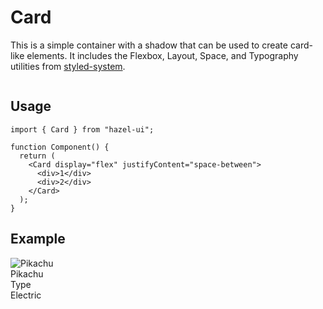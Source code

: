 
<Meta title="Atoms/Card" component={Card} />

# Card

This is a simple container with a shadow that can be used to
create card-like elements. It includes the Flexbox, Layout, Space, and
Typography utilities from [styled-system][1].

![]()

## Usage

```tsx
import { Card } from "hazel-ui";

function Component() {
  return (
    <Card display="flex" justifyContent="space-between">
      <div>1</div>
      <div>2</div>
    </Card>
  );
}
```

## Example

<Canvas>
  <Card width="10rem">
    <Layout textAlign="center">
      <img
        src="https://pokeres.bastionbot.org/images/pokemon/25.png"
        alt="Pikachu"
        width={100}
      />
      <div style={{ fontWeight: "bold" }}>Pikachu</div>
    </Layout>
    <Layout display="flex" justifyContent="space-between" marginTop="1rem">
      <div>Type</div>
      <div>Electric</div>
    </Layout>
  </Card>
</Canvas>

[1]: https://styled-system.com/api/
